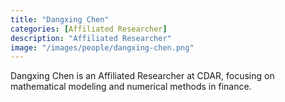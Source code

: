 ```yaml
---
title: "Dangxing Chen"
categories: [Affiliated Researcher]
description: "Affiliated Researcher"
image: "/images/people/dangxing-chen.png"
---
```


Dangxing Chen is an Affiliated Researcher at CDAR, focusing on mathematical modeling and numerical methods in finance.
